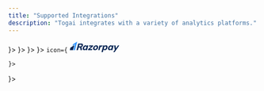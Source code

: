 ```yaml
---
title: "Supported Integrations"
description: "Togai integrates with a variety of analytics platforms."
---
```


<CardGroup cols={2}>
  <Card
    title="Stripe"
    href="/docs/integrations/stripe"
    icon={
      <svg xmlns="http://www.w3.org/2000/svg" width="36" height="36" viewBox="0 0 400 400" xmlSpace="preserve">
        <path style={{fill:"#635bff"}} d="M0 0h400v400H0z"/>
        <path d="M184.4 155.5c0-9.4 7.7-13.1 20.5-13.1 18.4 0 41.6 5.6 60 15.5v-56.8C244.8 93.1 225 90 205 90c-49.1 0-81.7 25.6-81.7 68.4 0 66.7 91.9 56.1 91.9 84.9 0 11.1-9.7 14.7-23.2 14.7-20.1 0-45.7-8.2-66-19.3v57.5c22.5 9.7 45.2 13.8 66 13.8 50.3 0 84.9-24.9 84.9-68.2-.4-72-92.5-59.2-92.5-86.3z"
        />
      </svg>
    }>
  </Card>
  <Card
    title="Chargebee"
    href="/docs/integrations/chargebee"
    icon={
      <svg id="Layer_1" data-name="Layer 1" width="36" height="36" xmlns="http://www.w3.org/2000/svg" viewBox="0 0 232 235">
        <path style={{fill:"#FF3300"}} d="M77.18,117.82,231.85,80.94V.73h-80.2Z"/>
        <path style={{fill:"#FF3300"}} d="M.54,116.41a115.52,115.52,0,0,0,3.38,27.83l73.27-26.42L3.31,91.16A117.15,117.15,0,0,0,.54,116.39Z"/>
        <path style={{fill:"#FF3300"}} d="M27.78,41.84l49.38,76L99.93,1.88a115.43,115.43,0,0,0-72.15,40Z"/>
        <path style={{fill:"#FF3300"}} d="M77.18,117.82l154.67,36.86v80.2h-80.2Z"/>
        <path style={{fill:"#FF3300"}} d="M27.79,193.78l49.38-76L99.91,233.71a115.42,115.42,0,0,1-72.14-40Z"/>
      </svg>
  }>
  </Card>
  <Card
    title="ZohoBook"
    href="/docs/integrations/zohobooks"
    icon={
<svg width="72" height="36" viewBox="0 0 1024 450" fill="none" xmlns="http://www.w3.org/2000/svg">
<path d="M458.102 353C450.402 353 442.602 351.4 435.102 348.1L275.102 276.8C246.502 264.1 233.602 230.4 246.302 201.8L317.602 41.7998C330.302 13.1998 364.002 0.299757 392.602 12.9998L552.602 84.2998C581.202 96.9998 594.103 130.7 581.403 159.3L510.103 319.3C500.603 340.5 479.802 353 458.102 353ZM448.402 318.1C460.502 323.5 474.702 318 480.102 306L551.403 146C556.803 133.9 551.302 119.7 539.302 114.3L379.202 42.9998C367.102 37.5998 352.902 43.0998 347.502 55.0998L276.202 215.1C270.802 227.2 276.302 241.4 288.302 246.8L448.402 318.1Z" fill="#089949"/>
<path d="M960 353.1H784.8C753.5 353.1 728 327.6 728 296.3V121.1C728 89.7998 753.5 64.2998 784.8 64.2998H960C991.3 64.2998 1016.8 89.7998 1016.8 121.1V296.3C1016.8 327.6 991.3 353.1 960 353.1ZM784.8 97.0998C771.6 97.0998 760.8 107.9 760.8 121.1V296.3C760.8 309.5 771.6 320.3 784.8 320.3H960C973.2 320.3 984 309.5 984 296.3V121.1C984 107.9 973.2 97.0998 960 97.0998H784.8Z" fill="#F9B21D"/>
<path d="M303.902 153.2L280.302 206C280.002 206.6 279.702 207.1 279.402 207.6L288.602 264.4C290.702 277.5 281.802 289.8 268.802 291.9L95.8021 319.9C89.5021 320.9 83.1021 319.4 77.9021 315.7C72.7021 312 69.3021 306.4 68.3021 300.1L40.3021 127.1C39.3021 120.8 40.8021 114.4 44.5021 109.2C48.2021 104 53.8021 100.6 60.1021 99.5998L233.102 71.5998C234.402 71.3998 235.702 71.2998 236.902 71.2998C248.402 71.2998 258.702 79.6998 260.602 91.4998L269.902 148.7L294.302 93.9998L293.002 86.2998C288.002 55.3998 258.802 34.2998 227.902 39.2998L54.9021 67.2998C40.0021 69.5998 26.8021 77.6998 18.0021 89.9998C9.10209 102.3 5.60209 117.3 8.00209 132.3L36.0021 305.3C38.4021 320.3 46.5021 333.4 58.8021 342.3C68.5021 349.4 80.0021 353 91.9021 353C94.9021 353 98.0021 352.8 101.102 352.3L274.102 324.3C305.002 319.3 326.102 290.1 321.102 259.2L303.902 153.2Z" fill="#E42527"/>
<path d="M511.404 235.8L536.804 178.9L529.604 126C528.704 119.7 530.404 113.4 534.304 108.3C538.204 103.2 543.804 99.9001 550.204 99.1001L723.804 75.5001C724.904 75.4001 726.004 75.3001 727.104 75.3001C732.304 75.3001 737.304 77.0001 741.604 80.2001C742.404 80.8001 743.104 81.5001 743.804 82.1001C751.504 74.0001 761.604 68.2001 772.904 65.7001C769.704 61.3001 765.904 57.4001 761.404 54.0001C749.304 44.8001 734.404 40.9001 719.404 42.9001L545.604 66.5001C530.604 68.5001 517.204 76.3001 508.104 88.4001C498.904 100.5 495.004 115.4 497.004 130.4L511.404 235.8Z" fill="#226DB4"/>
<path d="M806.806 265.101L784.006 97.1006C771.206 97.5006 760.906 108.101 760.906 121.001V170.301L774.406 269.501C775.306 275.801 773.606 282.101 769.706 287.201C765.806 292.301 760.206 295.601 753.806 296.401L580.206 320.001C573.906 320.901 567.606 319.201 562.506 315.301C557.406 311.401 554.106 305.801 553.306 299.401L545.306 240.501L519.906 297.401L520.806 303.801C522.806 318.801 530.606 332.201 542.706 341.301C552.706 348.901 564.606 352.901 577.006 352.901C579.606 352.901 582.206 352.701 584.806 352.401L758.206 329.001C773.206 327.001 786.606 319.201 795.706 307.101C804.906 295.001 808.806 280.101 806.806 265.101Z" fill="#226DB4"/>
<path d="M316.998 436.2L341.798 399.6H321.398C320.298 399.6 319.398 398.7 319.398 397.6V392.7C319.398 391.6 320.298 390.7 321.398 390.7H354.898C355.998 390.7 356.898 391.6 356.898 392.7V394.6C356.898 395 356.798 395.4 356.598 395.7L332.298 432.3H354.098C355.198 432.3 356.098 433.2 356.098 434.3V439.2C356.098 440.3 355.198 441.2 354.098 441.2H318.698C317.598 441.2 316.698 440.3 316.698 439.2V437.4C316.598 436.9 316.798 436.5 316.998 436.2Z" fill="white"/>
<path d="M421.398 415.6C421.398 400.6 432.398 389.8 447.398 389.8C462.898 389.8 473.398 400.4 473.398 415.7C473.398 431.2 462.698 441.9 447.198 441.9C431.598 441.9 421.398 431.2 421.398 415.6ZM461.498 415.8C461.498 406.7 457.098 398.9 447.198 398.9C437.198 398.9 433.398 407 433.398 416.2C433.398 424.9 438.098 432.9 447.698 432.9C457.598 432.8 461.498 424.3 461.498 415.8Z" fill="white"/>
<path d="M544.501 390.6H551.901C553.001 390.6 553.901 391.5 553.901 392.6V411.2H574.901V392.6C574.901 391.5 575.801 390.6 576.901 390.6H584.301C585.401 390.6 586.301 391.5 586.301 392.6V439.1C586.301 440.2 585.401 441.1 584.301 441.1H577.001C575.901 441.1 575.001 440.2 575.001 439.1V420.3H554.001V439.1C554.001 440.2 553.101 441.1 552.001 441.1H544.601C543.501 441.1 542.601 440.2 542.601 439.1V392.6C542.501 391.5 543.401 390.6 544.501 390.6Z" fill="white"/>
<path d="M655.398 415.6C655.398 400.6 666.398 389.8 681.398 389.8C696.898 389.8 707.398 400.4 707.398 415.7C707.398 431.2 696.698 441.9 681.198 441.9C665.598 441.9 655.398 431.2 655.398 415.6ZM695.398 415.8C695.398 406.7 690.998 398.9 681.098 398.9C671.098 398.9 667.298 407 667.298 416.2C667.298 424.9 671.998 432.9 681.598 432.9C691.498 432.8 695.398 424.3 695.398 415.8Z" fill="white"/>
</svg>
    }>
  </Card>
  <Card
    title="Zuora"
    href="/docs/integrations/zuora"
    icon={
<svg version="1.2" xmlns="http://www.w3.org/2000/svg" viewBox="0 0 1542 1524" width="36" height="36">
	<title>zuora-wordmark-svg</title>
	<path id="Layer" fillRule="evenodd" fill="#00d2b9" d="m1284.2 1523.5h-921.3c-48 0-88.7-29.2-105.5-73.1-16.7-43.8-1.9-93.1 35.3-122.3l205.3-166.2h-384.8c-48.1 0-88.8-29.2-105.5-73.1-16.7-43.8-3.7-91.3 33.3-122.3l397.7-326.9c33.2-27.5 81.3-22 109.2 9.2 27.8 32.9 22.2 80.4-9.4 107.7l-306.8 253.6h456.9l621.5-500.5h-1050.7c-68.5 0-133.2-27.4-183.2-74.8-48.1-47.5-74-111.4-74-179 0-67.6 25.9-131.5 76-180.8 48-47.5 112.9-75 181.2-75h895.2c48.1 0 88.8 29.2 105.5 73.1 16.7 43.8 2 91.3-35.2 122.3l-199.7 162.7h403.3c48.1 0 88.7 29.2 105.5 73 16.5 43.9 1.9 93.2-35.1 122.4l-568 456.6h353.3c68.6 0 133.2 27.5 181.3 74.9 48 47.5 75.9 111.4 75.9 180.7v3.7c0 67.6-25.9 131.5-75.9 180.8-48.1 47.8-112.9 73.3-181.3 73.3zm-801-151.6h801c27.9 0 53.8-10.9 74-29.2 20.3-20.1 29.6-45.6 29.6-73.1v-3.7c0-27.4-11.1-53-29.6-73-20.4-20.1-46.3-29.2-74-29.2h-542.1zm-223.8-1220.4c-27.9 0-53.7 10.9-74 29.2-20.4 20.1-29.6 45.6-29.6 73.1 0 27.5 11.1 53 29.6 73 20.4 20.1 46.3 29.3 74 29.3h523.4l253.4-204.6z"/>
</svg>
    }>
  </Card>
  <Card
    title="Razorpay"
    href="/docs/integrations/razorpay"

    icon={
<svg viewBox="0 0 1896 401" version="1.1" xmlns="http://www.w3.org/2000/svg" xmlnsXlink="http://www.w3.org/1999/xlink" width="100" height="22.2">
    <g id="Page-1" stroke="none" strokeWidth="1" fill="none" fillRule="evenodd">
        <g id="Group">
            <path d="M451.9209,151.4937 C448.9309,162.6497 443.1359,170.8377 434.5349,176.0657 C425.9239,181.2927 413.8469,183.9117 398.2689,183.9117 L348.7769,183.9117 L366.1509,119.0807 L415.6429,119.0807 C431.2089,119.0807 441.8959,121.6947 447.7019,126.9217 C453.4969,132.1547 454.9109,140.3437 451.9209,151.4937 M503.1739,150.0967 C509.4679,126.6377 506.8589,108.6267 495.3509,96.0797 C483.8409,83.5327 463.6739,77.2627 434.8709,77.2627 L324.3909,77.2627 L257.8969,325.4027 L311.5719,325.4027 L338.3809,225.3777 L373.5809,225.3777 C381.4739,225.3777 387.6869,226.6577 392.2309,229.2137 C396.7849,231.7747 399.4509,236.3067 400.2739,242.8037 L409.8479,325.4027 L467.3589,325.4027 L458.0289,248.3847 C456.1279,231.1897 448.2589,221.0827 434.4309,218.0637 C452.0599,212.9577 466.8259,204.4677 478.7179,192.6167 C490.5989,180.7717 498.7579,166.6017 503.1739,150.0967" id="Fill-1" fill="#072654"/>
            <path d="M633.625,236.533 C629.14,253.258 622.231,266.042 612.901,274.868 C603.56,283.7 592.386,288.111 579.382,288.111 C566.122,288.111 557.128,283.758 552.387,275.042 C547.623,266.332 547.461,253.733 551.889,237.228 C556.305,220.735 563.352,207.841 573.053,198.539 C582.742,189.255 594.09,184.602 607.105,184.602 C620.11,184.602 628.919,189.082 633.485,198.024 C638.053,206.966 638.11,219.802 633.625,236.533 L633.625,236.533 Z M657.153,148.706 L650.431,173.8 C647.521,164.736 641.9,157.538 633.578,152.195 C625.245,146.852 614.918,144.174 602.608,144.174 C587.506,144.174 572.983,148.069 559.052,155.852 C545.12,163.64 532.938,174.617 522.519,188.786 C512.099,202.961 504.461,219.107 499.604,237.228 C494.748,255.356 493.774,271.328 496.695,285.149 C499.616,298.977 505.944,309.605 515.691,317.04 C525.428,324.481 537.969,328.19 553.303,328.19 C565.612,328.19 577.342,325.635 588.469,320.523 C599.595,315.418 609.041,308.325 616.818,299.266 L609.807,325.403 L661.731,325.403 L709.079,148.706 L657.153,148.706 Z" id="Fill-3" fill="#072654"/>
            <polygon id="Fill-5" fill="#072654" points="895.79 148.7061 744.882 148.7061 734.334 188.0911 822.155 188.0911 706.042 288.4581 696.132 325.4031 851.92 325.4031 862.478 286.0241 768.388 286.0241 886.263 184.2541"/>
            <path d="M1028.6514,236.1853 C1023.9804,253.6053 1017.0604,266.6273 1007.9044,275.2223 C998.7484,283.8163 987.6674,288.1103 974.6634,288.1103 C947.4714,288.1103 938.5234,270.8113 947.7964,236.1853 C952.4094,218.9903 959.3634,206.0383 968.6594,197.3283 C977.9654,188.6123 989.2324,184.2543 1002.4804,184.2543 C1015.4844,184.2543 1024.2584,188.6123 1028.7794,197.3283 C1033.2984,206.0383 1033.2644,218.9903 1028.6514,236.1853 M1059.0304,155.3243 C1047.0804,147.8943 1031.8154,144.1743 1013.2244,144.1743 C994.4014,144.1743 976.9694,147.8943 960.9174,155.3243 C944.8644,162.7653 931.1984,173.4523 919.9214,187.3893 C908.6314,201.3323 900.4954,217.5943 895.5114,236.1853 C890.5274,254.7763 889.9484,271.0323 893.7734,284.9753 C897.5864,298.9183 905.5144,309.6053 917.5914,317.0403 C929.6574,324.4813 945.0954,328.1903 963.9194,328.1903 C982.5094,328.1903 999.7674,324.4813 1015.7054,317.0403 C1031.6184,309.6053 1045.2374,298.9183 1056.5264,284.9753 C1067.8034,271.0323 1075.9404,254.7763 1080.9244,236.1853 C1085.9084,217.5943 1086.4884,201.3323 1082.6744,187.3893 C1078.8494,173.4523 1070.9674,162.7653 1059.0304,155.3243" id="Fill-7" fill="#072654"/>
            <path d="M1602.1367,236.533 C1597.6517,253.258 1590.7427,266.042 1581.4127,274.868 C1572.0817,283.7 1560.8857,288.111 1547.8817,288.111 C1534.6457,288.111 1525.6397,283.758 1520.8987,275.042 C1516.1347,266.332 1515.9727,253.733 1520.4007,237.228 C1524.8167,220.735 1531.8637,207.841 1541.5647,198.539 C1551.2537,189.255 1562.6017,184.602 1575.6167,184.602 C1588.6217,184.602 1597.4307,189.082 1601.9967,198.024 C1606.5647,206.966 1606.6217,219.802 1602.1367,236.533 L1602.1367,236.533 Z M1625.6647,148.706 L1618.9427,173.8 C1616.0327,164.736 1610.4117,157.538 1602.0897,152.195 C1593.7567,146.852 1583.4297,144.174 1571.1197,144.174 C1556.0177,144.174 1541.4947,148.069 1527.5637,155.852 C1513.6317,163.64 1501.4497,174.617 1491.0307,188.786 C1480.6107,202.961 1472.9717,219.107 1468.1157,237.228 C1463.2597,255.356 1462.2967,271.328 1465.2067,285.149 C1468.1267,298.977 1474.4447,309.605 1484.2027,317.04 C1493.9397,324.481 1506.4807,328.19 1521.8147,328.19 C1534.1227,328.19 1545.8537,325.635 1556.9797,320.523 C1568.1067,315.418 1577.5527,308.325 1585.3297,299.266 L1578.3187,325.403 L1630.2427,325.403 L1677.5907,148.706 L1625.6647,148.706 Z" id="Fill-9" fill="#072654"/>
            <path d="M1244.165,196.1055 L1257.401,148.0105 C1252.904,145.6865 1246.946,144.5225 1239.517,144.5225 C1227.66,144.5225 1216.243,147.4835 1205.244,153.4115 C1195.798,158.4975 1187.754,165.6365 1180.962,174.5815 L1187.847,148.6815 L1172.813,148.7065 L1135.938,148.7065 L1088.227,325.4025 L1140.87,325.4025 L1165.616,233.0505 C1169.221,219.5765 1175.688,209.0635 1185.042,201.5125 C1194.372,193.9615 1206.02,190.1825 1219.964,190.1825 C1228.563,190.1825 1236.619,192.1585 1244.165,196.1055" id="Fill-11" fill="#072654"/>
            <path d="M1390.6973,237.2256 C1386.2693,253.7306 1379.4083,266.3296 1370.1123,275.0396 C1360.7943,283.7556 1349.6433,288.1076 1336.6393,288.1076 C1323.6233,288.1076 1314.7573,283.6976 1310.0393,274.8656 C1305.3103,266.0396 1305.1943,253.2606 1309.6793,236.5296 C1314.1653,219.7996 1321.1423,206.9626 1330.6243,198.0206 C1340.1043,189.0786 1351.3593,184.5986 1364.3753,184.5986 C1377.1473,184.5986 1385.8293,189.2526 1390.4303,198.5426 C1395.0203,207.8376 1395.1133,220.7376 1390.6973,237.2256 M1427.4853,155.8486 C1417.7153,148.0656 1405.2783,144.1776 1390.1873,144.1776 C1376.9393,144.1776 1364.3293,147.1966 1352.3903,153.2356 C1340.4183,159.2856 1330.7173,167.5206 1323.2753,177.9806 L1323.4433,176.8216 L1332.2873,148.6786 L1322.1103,148.6786 L1322.1103,148.7036 L1280.9003,148.7036 L1267.8153,197.5656 C1267.6643,198.1336 1267.5373,198.6636 1267.3853,199.2376 L1213.4093,400.6806 L1266.0423,400.6806 L1293.2213,299.2696 C1295.8863,308.3216 1301.4273,315.4146 1309.8193,320.5206 C1318.2103,325.6316 1328.5603,328.1876 1340.8813,328.1876 C1356.2163,328.1876 1370.7963,324.4786 1384.6463,317.0376 C1398.4863,309.6076 1410.5163,298.9736 1420.7173,285.1466 C1430.9273,271.3306 1438.4623,255.3526 1443.3183,237.2256 C1448.1753,219.1036 1449.1823,202.9586 1446.3663,188.7836 C1443.5503,174.6136 1437.2443,163.6376 1427.4853,155.8486" id="Fill-13" fill="#072654"/>
            <path d="M1895.5381,148.7554 L1895.5721,148.7064 L1863.6921,148.7064 C1862.6731,148.7064 1861.7741,148.7354 1860.8421,148.7554 L1844.2961,148.7554 L1835.8351,160.5434 C1835.1571,161.4314 1834.4791,162.3254 1833.7491,163.3624 L1832.8271,164.7274 L1765.5851,258.3754 L1751.6421,148.7064 L1696.5641,148.7064 L1724.4561,315.3544 L1662.8591,400.6834 L1664.6151,400.6834 L1696.0651,400.6834 L1717.7341,400.6834 L1732.6621,379.5374 C1733.1021,378.9074 1733.4791,378.3914 1733.9491,377.7254 L1751.3691,353.0284 L1751.8681,352.3214 L1829.8131,241.8274 L1895.4851,148.8284 L1895.5721,148.7554 L1895.5381,148.7554 Z" id="Fill-15" fill="#072654"/>
            <polygon id="Fill-17" fill="#3395FF" points="122.6338 105.6902 106.8778 163.6732 197.0338 105.3642 138.0748 325.3482 197.9478 325.4032 285.0458 0.4822"/>
            <path d="M25.5947,232.9246 L0.8077,325.4026 L123.5337,325.4026 C123.5337,325.4026 173.7317,137.3196 173.7457,137.2656 C173.6987,137.2956 25.5947,232.9246 25.5947,232.9246" id="Fill-19" fill="#072654"/>
        </g>
    </g>
</svg>

    }>
  </Card>
  <Card
    title="First Promoter"
    href="/docs/integrations/first-promoter"
    icon={
  <svg viewBox="0 0 600 200" xmlns="http://www.w3.org/2000/svg" xmlnsXlink="http://www.w3.org/1999/xlink" width="100" height="36" version="1.1">

<g className="currentLayer"><title>Layer 1</title><g id="surface1" className="">
<path fill="rgb(26.693726%,26.660156%,28.092957%)" d="M143.86352396011353,39.93749975000003 L143.86352396011353,45.660155749999944 L118.95336796011352,45.660155749999944 L118.95336796011352,63.79296875 L140.23852396011353,63.79296875 L140.23852396011353,69.51171875 L118.95336796011352,69.51171875 L118.95336796011352,91.80859375 L111.89477396011353,91.80859375 L111.89477396011353,39.93749975000003 L143.86352396011353,39.93749975000003 " id="svg_1"/>
<path fill="rgb(26.693726%,26.660156%,28.092957%)" d="M170.39086796011352,91.80859375 L170.39086796011352,55.144531750000056 L174.08617996011353,55.144531750000056 C174.77758696011352,55.144531750000056 175.26196096011353,55.27343774999997 175.53149296011352,55.54687475000003 C175.79711796011352,55.80468774999997 175.97680496011353,56.25781274999997 176.07055496011353,56.92187475000003 L176.50805496011353,62.63671875 C177.76196096011353,60.082031750000056 179.31664896011353,58.082031750000056 181.15649296011352,56.644531750000056 C183.00414896011353,55.207031750000056 185.17211796011352,54.488281750000056 187.66039896011353,54.488281750000056 C188.66821096011353,54.488281750000056 189.58617996011353,54.60937475000003 190.40649296011352,54.83593774999997 C191.22680496011353,55.066405749999944 191.98461796011352,55.38281274999997 192.68774296011352,55.79296875 L191.85961796011352,60.60156274999997 C191.68383696011352,61.21093774999997 191.31274296011352,61.51171875 190.73461796011352,61.51171875 C190.39086796011352,61.51171875 189.88305496011353,61.39843774999997 189.17992996011353,61.16406274999997 C188.47289896011353,60.941405749999944 187.49633696011352,60.82421875 186.24242996011353,60.82421875 C183.99633696011352,60.82421875 182.12524296011352,61.47656274999997 180.62133696011352,62.78124975000003 C179.10961796011352,64.08593774999997 177.84789896011353,65.98046875 176.82836796011352,68.46093774999997 L176.82836796011352,91.80859375 L170.39086796011352,91.80859375 " id="svg_2"/>
<path fill="rgb(26.693726%,26.660156%,28.092957%)" d="M220.55883696011352,61.191405749999944 C220.27367996011353,61.71874975000003 219.82446096011353,61.988281750000056 219.21899296011352,61.988281750000056 C218.85961796011352,61.988281750000056 218.44946096011353,61.847655749999944 217.98461796011352,61.58984375 C217.53539896011353,61.32421875 216.96117996011353,61.02734375 216.30883696011352,60.69921875 C215.64477396011353,60.37499975000003 214.85961796011352,60.07421875 213.92992996011353,59.79687475000003 C213.01196096011353,59.519531750000056 211.93383696011352,59.378905749999944 210.68383696011352,59.378905749999944 C209.59399296011352,59.378905749999944 208.61742996011353,59.519531750000056 207.74242996011353,59.79687475000003 C206.87524296011352,60.07421875 206.13696096011353,60.44531274999997 205.51977396011353,60.941405749999944 C204.90258696011352,61.41796875 204.42992996011353,61.98046875 204.10571096011353,62.62109375 C203.77758696011352,63.253905749999944 203.61742996011353,63.94531274999997 203.61742996011353,64.69921875 C203.61742996011353,65.64453175000006 203.89477396011353,66.42578175000006 204.42992996011353,67.05078175000006 C204.97680496011353,67.67968774999997 205.69164896011353,68.21874975000003 206.59008696011352,68.67968774999997 C207.47680496011353,69.14453175000006 208.49242996011353,69.54296875 209.62133696011352,69.89453175000006 C210.76196096011353,70.24218774999997 211.92602396011353,70.61328175000006 213.12524296011352,71.01562475000003 C214.31274296011352,71.41015574999994 215.48071096011353,71.85546875 216.61352396011353,72.33984375 C217.74633696011352,72.82031274999997 218.75805496011353,73.41796875 219.65649296011352,74.14843774999997 C220.55102396011353,74.86718774999997 221.25805496011353,75.75781274999997 221.80492996011353,76.80859375 C222.35180496011353,77.85546875 222.62133696011352,79.12109375 222.62133696011352,80.58593774999997 C222.62133696011352,82.27734375 222.32446096011353,83.83984375 221.71899296011352,85.27734375 C221.11352396011353,86.71484375 220.22289896011353,87.95703175000006 219.03539896011353,89.00390574999994 C217.85961796011352,90.05859375 216.41039896011353,90.88281274999997 214.69946096011353,91.48437475000003 C212.98071096011353,92.08593774999997 211.00414896011353,92.39062475000003 208.75805496011353,92.39062475000003 C206.19946096011353,92.39062475000003 203.88696096011353,91.97656274999997 201.81274296011352,91.13671875 C199.73461796011352,90.30468774999997 197.97289896011353,89.24218774999997 196.52758696011352,87.93749975000003 L198.04321096011353,85.47265574999994 C198.23461796011352,85.16796875 198.47289896011353,84.92187475000003 198.73071096011353,84.74999975000003 C198.99633696011352,84.58593774999997 199.34789896011353,84.49999975000003 199.77758696011352,84.49999975000003 C200.22289896011353,84.49999975000003 200.67602396011353,84.67187475000003 201.16039896011353,84.99999975000003 C201.64477396011353,85.34765574999994 202.22680496011353,85.72265574999994 202.91821096011353,86.12890574999994 C203.59789896011353,86.53515574999994 204.42992996011353,86.91796875 205.41430496011353,87.24999975000003 C206.39086796011352,87.58203175000006 207.61352396011353,87.75390574999994 209.08617996011353,87.75390574999994 C210.33617996011353,87.75390574999994 211.43774296011352,87.59374975000003 212.37914896011353,87.27343774999997 C213.31664896011353,86.93749975000003 214.10180496011353,86.49999975000003 214.73071096011353,85.94531274999997 C215.35571096011353,85.38671875 215.82836796011352,84.74999975000003 216.12914896011353,84.02734375 C216.42602396011353,83.30468774999997 216.57836796011352,82.53124975000003 216.57836796011352,81.71093774999997 C216.57836796011352,80.69921875 216.30883696011352,79.85937475000003 215.75805496011353,79.19531274999997 C215.21117996011353,78.53124975000003 214.50414896011353,77.96874975000003 213.60961796011352,77.49609375 C212.71508696011352,77.01953175000006 211.69164896011353,76.61718774999997 210.55102396011353,76.26171875 C209.40649296011352,75.91406274999997 208.23461796011352,75.54687475000003 207.04321096011353,75.16015574999994 C205.84399296011352,74.76953175000006 204.67602396011353,74.33593774999997 203.52758696011352,73.83593774999997 C202.37914896011353,73.34765574999994 201.35961796011352,72.72265574999994 200.46899296011352,71.96874975000003 C199.57836796011352,71.22265574999994 198.85961796011352,70.30468774999997 198.32055496011353,69.20312475000003 C197.77367996011353,68.10546875 197.50414896011353,66.77734375 197.50414896011353,65.20312475000003 C197.50414896011353,63.80859375 197.79321096011353,62.457031750000056 198.37133696011352,61.16406274999997 C198.95336796011352,59.88281274999997 199.79321096011353,58.74218774999997 200.89867996011353,57.769531750000056 C202.00805496011353,56.78906274999997 203.37524296011352,56.01171875 204.99633696011352,55.42968774999997 C206.61352396011353,54.85156274999997 208.46117996011353,54.566405749999944 210.53539896011353,54.566405749999944 C212.94555496011353,54.566405749999944 215.10961796011352,54.93749975000003 217.03149296011352,55.69921875 C218.94946096011353,56.46874975000003 220.60961796011352,57.50781274999997 222.00805496011353,58.832031750000056 L220.55883696011352,61.191405749999944 " id="svg_3"/>
<path fill="rgb(26.693726%,26.660156%,28.092957%)" d="M242.09399296011352,92.39062475000003 C239.19946096011353,92.39062475000003 236.97680496011353,91.57812475000003 235.41430496011353,89.96484375 C233.86352396011353,88.34374975000003 233.08227396011353,86.02343774999997 233.08227396011353,82.97656274999997 L233.08227396011353,60.53906274999997 L228.66821096011353,60.53906274999997 C228.27758696011352,60.53906274999997 227.94946096011353,60.42187475000003 227.68774296011352,60.191405749999944 C227.41821096011353,59.96093774999997 227.28930496011353,59.60546875 227.28930496011353,59.128905749999944 L227.28930496011353,56.55468774999997 L233.30102396011353,55.79296875 L234.78539896011353,44.46484375 C234.83227396011353,44.10156274999997 234.98852396011353,43.80859375 235.25414896011353,43.582031750000056 C235.51977396011353,43.347655749999944 235.85961796011352,43.23046875 236.26586796011352,43.23046875 L239.52758696011352,43.23046875 L239.52758696011352,55.86718774999997 L250.02367996011353,55.86718774999997 L250.02367996011353,60.53906274999997 L239.52758696011352,60.53906274999997 L239.52758696011352,82.54296875 C239.52758696011352,84.08593774999997 239.89867996011353,85.23046875 240.64086796011352,85.98046875 C241.39867996011353,86.73437475000003 242.36742996011353,87.10546875 243.54321096011353,87.10546875 C244.21899296011352,87.10546875 244.80102396011353,87.01171875 245.29711796011352,86.83593774999997 C245.79321096011353,86.65624975000003 246.21899296011352,86.45312475000003 246.57836796011352,86.23046875 C246.94555496011353,86.02343774999997 247.24633696011352,85.82421875 247.50414896011353,85.63671875 C247.76196096011353,85.46093774999997 247.98071096011353,85.36718774999997 248.17602396011353,85.36718774999997 C248.51586796011352,85.36718774999997 248.81274296011352,85.57421875 249.08617996011353,85.98046875 L250.96117996011353,89.05468774999997 C249.85571096011353,90.09374975000003 248.51586796011352,90.90624975000003 246.94555496011353,91.50390574999994 C245.37914896011353,92.09374975000003 243.75805496011353,92.39062475000003 242.09399296011352,92.39062475000003 " id="svg_4"/>
<path fill="rgb(33.518982%,67.050171%,89.065552%)" d="M266.7111799601135,66.83984375 L275.0275869601135,66.83984375 C277.0393049601135,66.83984375 278.8088369601135,66.57031274999997 280.3361799601135,66.03906274999997 C281.8635239601135,65.50390574999994 283.1525869601135,64.76171875 284.1916489601135,63.816405749999944 C285.2307109601135,62.85937475000003 286.0119609601135,61.71874975000003 286.5432109601135,60.39062475000003 C287.07836796011355,59.06249975000003 287.3361799601135,57.60546875 287.3361799601135,56.01171875 C287.3361799601135,52.707031750000056 286.3166489601135,50.12499975000003 284.28149296011355,48.269531750000056 C282.2424299601135,46.40624975000003 279.1603989601135,45.48046875 275.0275869601135,45.48046875 L266.7111799601135,45.48046875 zM266.7111799601135,72.41015574999994 L266.7111799601135,91.80859375 L259.7268049601135,91.80859375 L259.7268049601135,39.93749975000003 L275.0275869601135,39.93749975000003 C278.3205549601135,39.93749975000003 281.1682109601135,40.316405749999944 283.5900869601135,41.082031750000056 C286.0119609601135,41.83984375 288.03149296011355,42.91796875 289.6213369601135,44.32031274999997 C291.2111799601135,45.722655749999944 292.3986799601135,47.410155749999944 293.1838369601135,49.38671875 C293.96899296011355,51.35937475000003 294.3674299601135,53.57812475000003 294.3674299601135,56.01171875 C294.3674299601135,58.42187475000003 293.9416489601135,60.63671875 293.0978989601135,62.63671875 C292.25024296011355,64.63671875 291.01586796011355,66.36328175000006 289.3830549601135,67.80859375 C287.7580549601135,69.25781274999997 285.7385239601135,70.38671875 283.3166489601135,71.19531274999997 C280.9103989601135,72.00390574999994 278.1447739601135,72.41015574999994 275.0275869601135,72.41015574999994 L266.7111799601135,72.41015574999994 " id="svg_5"/>
<path fill="rgb(33.518982%,67.050171%,89.065552%)" d="M302.2111799601135,91.80859375 L302.2111799601135,55.144531750000056 L305.90649296011355,55.144531750000056 C306.6057109601135,55.144531750000056 307.0900869601135,55.27343774999997 307.35961796011355,55.54687475000003 C307.6174299601135,55.80468774999997 307.79711796011355,56.25781274999997 307.90649296011355,56.92187475000003 L308.3322739601135,62.63671875 C309.5861799601135,60.082031750000056 311.1330549601135,58.082031750000056 312.9885239601135,56.644531750000056 C314.82836796011355,55.207031750000056 317.00024296011355,54.488281750000056 319.48461796011355,54.488281750000056 C320.4963369601135,54.488281750000056 321.4143049601135,54.60937475000003 322.2307109601135,54.83593774999997 C323.0549299601135,55.066405749999944 323.81274296011355,55.38281274999997 324.5119609601135,55.79296875 L323.68774296011355,60.60156274999997 C323.5119609601135,61.21093774999997 323.14086796011355,61.51171875 322.5588369601135,61.51171875 C322.2228989601135,61.51171875 321.6994609601135,61.39843774999997 320.9924299601135,61.16406274999997 C320.2932109601135,60.941405749999944 319.3244609601135,60.82421875 318.0705549601135,60.82421875 C315.82836796011355,60.82421875 313.95336796011355,61.47656274999997 312.43774296011355,62.78124975000003 C310.93774296011355,64.08593774999997 309.6799299601135,65.98046875 308.65649296011355,68.46093774999997 L308.65649296011355,91.80859375 L302.2111799601135,91.80859375 " id="svg_6"/>
<path fill="rgb(33.518982%,67.050171%,89.065552%)" d="M346.2307109601135,87.28515574999994 C349.84399296011355,87.28515574999994 352.5510239601135,86.07031274999997 354.3361799601135,83.65234375 C356.12524296011355,81.22656274999997 357.0197739601135,77.83593774999997 357.0197739601135,73.49218774999997 C357.0197739601135,69.12499975000003 356.12524296011355,65.72265574999994 354.3361799601135,63.28906274999997 C352.5510239601135,60.85156274999997 349.84399296011355,59.63281274999997 346.2307109601135,59.63281274999997 C344.39086796011355,59.63281274999997 342.8010239601135,59.94531274999997 341.4494609601135,60.57031274999997 C340.0978989601135,61.19921875 338.96899296011355,62.10156274999997 338.0705549601135,63.28906274999997 C337.1682109601135,64.46484375 336.48461796011355,65.92578175000006 336.0393049601135,67.64453175000006 C335.59399296011355,69.37499975000003 335.3674299601135,71.32031274999997 335.3674299601135,73.49218774999997 C335.3674299601135,75.66796875 335.59399296011355,77.60937475000003 336.0393049601135,79.32031274999997 C336.48461796011355,81.03124975000003 337.1682109601135,82.48046875 338.0705549601135,83.65234375 C338.96899296011355,84.82031274999997 340.0978989601135,85.72265574999994 341.4494609601135,86.34374975000003 C342.8010239601135,86.97265574999994 344.39086796011355,87.28515574999994 346.2307109601135,87.28515574999994 zM346.2307109601135,54.566405749999944 C348.90649296011355,54.566405749999944 351.32836796011355,55.00781274999997 353.48461796011355,55.90234375 C355.6486799601135,56.79296875 357.4807109601135,58.066405749999944 358.98461796011355,59.70312475000003 C360.4963369601135,61.35156274999997 361.6525869601135,63.32812475000003 362.4611799601135,65.65234375 C363.2736799601135,67.98437475000003 363.6760239601135,70.58984375 363.6760239601135,73.45312475000003 C363.6760239601135,76.35937475000003 363.2736799601135,78.96093774999997 362.4611799601135,81.27734375 C361.6525869601135,83.58984375 360.4963369601135,85.57421875 358.98461796011355,87.21874975000003 C357.4807109601135,88.85546875 355.6486799601135,90.11718774999997 353.48461796011355,90.98828175000006 C351.32836796011355,91.87499975000003 348.90649296011355,92.31640574999994 346.2307109601135,92.31640574999994 C343.54711796011355,92.31640574999994 341.12524296011355,91.87499975000003 338.96899296011355,90.98828175000006 C336.8088369601135,90.11718774999997 334.9768049601135,88.85546875 333.45336796011355,87.21874975000003 C331.93774296011355,85.57421875 330.7619609601135,83.58984375 329.9416489601135,81.27734375 C329.1135239601135,78.96093774999997 328.70336796011355,76.35937475000003 328.70336796011355,73.45312475000003 C328.70336796011355,70.58984375 329.1135239601135,67.98437475000003 329.9416489601135,65.65234375 C330.7619609601135,63.32812475000003 331.93774296011355,61.35156274999997 333.45336796011355,59.70312475000003 C334.9768049601135,58.066405749999944 336.8088369601135,56.79296875 338.96899296011355,55.90234375 C341.12524296011355,55.00781274999997 343.54711796011355,54.566405749999944 346.2307109601135,54.566405749999944 " id="svg_7"/>
<path fill="rgb(33.518982%,67.050171%,89.065552%)" d="M371.64086796011355,91.80859375 L371.64086796011355,55.144531750000056 L375.4728989601135,55.144531750000056 C376.3986799601135,55.144531750000056 376.9728989601135,55.58984375 377.2150869601135,56.48046875 L377.6760239601135,60.24999975000003 C379.0393049601135,58.58593774999997 380.54711796011355,57.21874975000003 382.2307109601135,56.15624975000003 C383.9025869601135,55.09374975000003 385.8557109601135,54.566405749999944 388.0744609601135,54.566405749999944 C390.5666489601135,54.566405749999944 392.5705549601135,55.24999975000003 394.09399296011355,56.628905749999944 C395.6369609601135,58.003905749999944 396.73461796011355,59.85937475000003 397.4182109601135,62.20312475000003 C397.9143049601135,60.878905749999944 398.5822739601135,59.73046875 399.4182109601135,58.75781274999997 C400.25024296011355,57.79296875 401.1916489601135,56.99999975000003 402.2228989601135,56.37499975000003 C403.2619609601135,55.74218774999997 404.3635239601135,55.28906274999997 405.5393049601135,54.99999975000003 C406.7111799601135,54.707031750000056 407.8986799601135,54.566405749999944 409.1018049601135,54.566405749999944 C411.0353989601135,54.566405749999944 412.7541489601135,54.87499975000003 414.2619609601135,55.48437475000003 C415.7619609601135,56.097655749999944 417.0510239601135,56.99999975000003 418.1018049601135,58.17968774999997 C419.1486799601135,59.36718774999997 419.9494609601135,60.816405749999944 420.5080549601135,62.54296875 C421.0588369601135,64.26953175000006 421.3322739601135,66.24609375 421.3322739601135,68.46093774999997 L421.3322739601135,91.80859375 L414.8986799601135,91.80859375 L414.8986799601135,68.46093774999997 C414.8986799601135,65.59374975000003 414.2697739601135,63.410155749999944 413.0197739601135,61.92968774999997 C411.7619609601135,60.44531274999997 409.9416489601135,59.70312475000003 407.5432109601135,59.70312475000003 C406.48461796011355,59.70312475000003 405.48461796011355,59.88671875 404.5236799601135,60.26562475000003 C403.5744609601135,60.64062475000003 402.73461796011355,61.191405749999944 402.0119609601135,61.91406274999997 C401.28149296011355,62.63671875 400.7072739601135,63.54687475000003 400.2893049601135,64.64843774999997 C399.8713369601135,65.74609375 399.6525869601135,67.01171875 399.6525869601135,68.46093774999997 L399.6525869601135,91.80859375 L393.2072739601135,91.80859375 L393.2072739601135,68.46093774999997 C393.2072739601135,65.51562475000003 392.62524296011355,63.32031274999997 391.4416489601135,61.87499975000003 C390.2580549601135,60.42968774999997 388.5236799601135,59.70312475000003 386.2619609601135,59.70312475000003 C384.67211796011355,59.70312475000003 383.1994609601135,60.13671875 381.82836796011355,60.988281750000056 C380.46899296011355,61.84374975000003 379.21899296011355,63.01171875 378.0861799601135,64.48437475000003 L378.0861799601135,91.80859375 L371.64086796011355,91.80859375 " id="svg_8"/>
<path fill="rgb(33.518982%,67.050171%,89.065552%)" d="M445.9103989601135,87.28515574999994 C449.5353989601135,87.28515574999994 452.23461796011355,86.07031274999997 454.0275869601135,83.65234375 C455.8049299601135,81.22656274999997 456.6955549601135,77.83593774999997 456.6955549601135,73.49218774999997 C456.6955549601135,69.12499975000003 455.8049299601135,65.72265574999994 454.0275869601135,63.28906274999997 C452.23461796011355,60.85156274999997 449.5353989601135,59.63281274999997 445.9103989601135,59.63281274999997 C444.07836796011355,59.63281274999997 442.48461796011355,59.94531274999997 441.1330549601135,60.57031274999997 C439.78149296011355,61.19921875 438.65649296011355,62.10156274999997 437.75024296011355,63.28906274999997 C436.8518049601135,64.46484375 436.1760239601135,65.92578175000006 435.7268049601135,67.64453175000006 C435.2775869601135,69.37499975000003 435.0510239601135,71.32031274999997 435.0510239601135,73.49218774999997 C435.0510239601135,75.66796875 435.2775869601135,77.60937475000003 435.7268049601135,79.32031274999997 C436.1760239601135,81.03124975000003 436.8518049601135,82.48046875 437.75024296011355,83.65234375 C438.65649296011355,84.82031274999997 439.78149296011355,85.72265574999994 441.1330549601135,86.34374975000003 C442.48461796011355,86.97265574999994 444.07836796011355,87.28515574999994 445.9103989601135,87.28515574999994 zM445.9103989601135,54.566405749999944 C448.5978989601135,54.566405749999944 451.01586796011355,55.00781274999997 453.1682109601135,55.90234375 C455.3322739601135,56.79296875 457.1603989601135,58.066405749999944 458.6760239601135,59.70312475000003 C460.1760239601135,61.35156274999997 461.34399296011355,63.32812475000003 462.15649296011355,65.65234375 C462.9611799601135,67.98437475000003 463.35961796011355,70.58984375 463.35961796011355,73.45312475000003 C463.35961796011355,76.35937475000003 462.9611799601135,78.96093774999997 462.15649296011355,81.27734375 C461.34399296011355,83.58984375 460.1760239601135,85.57421875 458.6760239601135,87.21874975000003 C457.1603989601135,88.85546875 455.3322739601135,90.11718774999997 453.1682109601135,90.98828175000006 C451.01586796011355,91.87499975000003 448.5978989601135,92.31640574999994 445.9103989601135,92.31640574999994 C443.23461796011355,92.31640574999994 440.81274296011355,91.87499975000003 438.65649296011355,90.98828175000006 C436.4963369601135,90.11718774999997 434.6603989601135,88.85546875 433.14086796011355,87.21874975000003 C431.6174299601135,85.57421875 430.4416489601135,83.58984375 429.6213369601135,81.27734375 C428.8049299601135,78.96093774999997 428.39086796011355,76.35937475000003 428.39086796011355,73.45312475000003 C428.39086796011355,70.58984375 428.8049299601135,67.98437475000003 429.6213369601135,65.65234375 C430.4416489601135,63.32812475000003 431.6174299601135,61.35156274999997 433.14086796011355,59.70312475000003 C434.6603989601135,58.066405749999944 436.4963369601135,56.79296875 438.65649296011355,55.90234375 C440.81274296011355,55.00781274999997 443.23461796011355,54.566405749999944 445.9103989601135,54.566405749999944 " id="svg_9"/>
<path fill="rgb(33.518982%,67.050171%,89.065552%)" d="M482.4416489601135,92.39062475000003 C479.5353989601135,92.39062475000003 477.3166489601135,91.57812475000003 475.7619609601135,89.96484375 C474.20336796011355,88.34374975000003 473.42211796011355,86.02343774999997 473.42211796011355,82.97656274999997 L473.42211796011355,60.53906274999997 L469.0080549601135,60.53906274999997 C468.62524296011355,60.53906274999997 468.29711796011355,60.42187475000003 468.03149296011355,60.191405749999944 C467.76586796011355,59.96093774999997 467.6330549601135,59.60546875 467.6330549601135,59.128905749999944 L467.6330549601135,56.55468774999997 L473.6369609601135,55.79296875 L475.12524296011355,44.46484375 C475.1682109601135,44.10156274999997 475.32836796011355,43.80859375 475.59399296011355,43.582031750000056 C475.8635239601135,43.347655749999944 476.20336796011355,43.23046875 476.6135239601135,43.23046875 L479.87524296011355,43.23046875 L479.87524296011355,55.86718774999997 L490.3635239601135,55.86718774999997 L490.3635239601135,60.53906274999997 L479.87524296011355,60.53906274999997 L479.87524296011355,82.54296875 C479.87524296011355,84.08593774999997 480.2424299601135,85.23046875 480.9924299601135,85.98046875 C481.73461796011355,86.73437475000003 482.6994609601135,87.10546875 483.8869609601135,87.10546875 C484.5549299601135,87.10546875 485.1486799601135,87.01171875 485.64086796011355,86.83593774999997 C486.1291489601135,86.65624975000003 486.5705549601135,86.45312475000003 486.9299299601135,86.23046875 C487.2853989601135,86.02343774999997 487.5978989601135,85.82421875 487.8518049601135,85.63671875 C488.1057109601135,85.46093774999997 488.32836796011355,85.36718774999997 488.5236799601135,85.36718774999997 C488.8518049601135,85.36718774999997 489.1603989601135,85.57421875 489.4260239601135,85.98046875 L491.3010239601135,89.05468774999997 C490.1955549601135,90.09374975000003 488.8518049601135,90.90624975000003 487.2853989601135,91.50390574999994 C485.71899296011355,92.09374975000003 484.1018049601135,92.39062475000003 482.4416489601135,92.39062475000003 " id="svg_10"/>
<path fill="rgb(33.518982%,67.050171%,89.065552%)" d="M512.9807109601135,59.300781750000056 C509.8713369601136,59.300781750000056 507.4221179601135,60.20312475000003 505.64086796011355,61.99609375 C503.8518049601135,63.800781750000056 502.7424299601135,66.30078175000006 502.3088369601135,69.48046875 L522.2541489601135,69.48046875 C522.2541489601135,67.98046875 522.0471179601135,66.61718774999997 521.6330549601136,65.36718774999997 C521.2268049601136,64.13281274999997 520.6213369601136,63.05468774999997 519.8283679601135,62.15234375 C519.0353989601135,61.24218774999997 518.0627429601135,60.54296875 516.9143049601136,60.04687475000003 C515.7619609601135,59.55468774999997 514.4494609601135,59.300781750000056 512.9807109601135,59.300781750000056 zM512.8361799601136,54.566405749999944 C515.0432109601135,54.566405749999944 517.0666489601135,54.92968774999997 518.9221179601135,55.66796875 C520.7814929601135,56.40234375 522.3830549601136,57.46484375 523.7385239601135,58.85156274999997 C525.0861799601136,60.24218774999997 526.1408679601135,61.95312475000003 526.9025869601136,63.988281750000056 C527.6603989601135,66.03515574999994 528.0432109601135,68.35546875 528.0432109601135,70.96093774999997 C528.0432109601135,71.96874975000003 527.9377429601135,72.65234375 527.7189929601135,72.98437475000003 C527.5002429601135,73.32421875 527.0939929601135,73.49218774999997 526.4885239601135,73.49218774999997 L502.0900869601135,73.49218774999997 C502.1369609601135,75.81249975000003 502.4572739601135,77.82812475000003 503.0353989601135,79.54296875 C503.6057109601135,81.26171875 504.4025869601135,82.67968774999997 505.4182109601135,83.82421875 C506.43774296011355,84.97656274999997 507.63305496011355,85.83203175000006 509.0353989601135,86.39453175000006 C510.4377429601135,86.96093774999997 512.0041489601135,87.24999975000003 513.7424299601136,87.24999975000003 C515.3674299601136,87.24999975000003 516.7580549601136,87.06249975000003 517.9260239601135,86.68749975000003 C519.0978989601135,86.31249975000003 520.1096179601135,85.91015574999994 520.9455549601136,85.47265574999994 C521.7932109601135,85.04296875 522.5002429601135,84.63671875 523.0627429601135,84.26562475000003 C523.6330549601136,83.89062475000003 524.1252429601135,83.70312475000003 524.5353989601135,83.70312475000003 C525.0627429601135,83.70312475000003 525.4650869601136,83.90624975000003 525.7580549601136,84.31640574999994 L527.5744609601135,86.67578175000006 C526.7775869601136,87.63671875 525.8205549601136,88.47265574999994 524.7150869601136,89.18359375 C523.6057109601135,89.89843774999997 522.4143049601136,90.48046875 521.1408679601135,90.94140574999994 C519.8791489601135,91.39843774999997 518.5666489601135,91.74218774999997 517.2189929601135,91.97656274999997 C515.8635239601135,92.19921875 514.5275869601136,92.31640574999994 513.2033679601135,92.31640574999994 C510.66821096011347,92.31640574999994 508.3322739601135,91.88671875 506.1994609601135,91.03124975000003 C504.06274296011355,90.17578175000006 502.2111799601135,88.91796875 500.6603989601135,87.27343774999997 C499.10961796011355,85.61718774999997 497.8869609601135,83.57031274999997 497.0236799601135,81.12890574999994 C496.1525869601135,78.69531274999997 495.7150869601135,75.89843774999997 495.7150869601135,72.73437475000003 C495.7150869601135,70.17968774999997 496.10961796011355,67.78906274999997 496.8986799601135,65.56640574999994 C497.68774296011355,63.347655749999944 498.81274296011355,61.425781750000056 500.2775869601135,59.79687475000003 C501.75024296011355,58.16406274999997 503.5549299601135,56.88671875 505.67211796011355,55.95312475000003 C507.7971179601135,55.02734375 510.1838369601136,54.566405749999944 512.8361799601136,54.566405749999944 " id="svg_11"/>
<path fill="rgb(33.518982%,67.050171%,89.065552%)" d="M536.2619609601135,91.80859375 L536.2619609601135,55.144531750000056 L539.9494609601135,55.144531750000056 C540.6486799601136,55.144531750000056 541.1291489601135,55.27343774999997 541.3986799601136,55.54687475000003 C541.6603989601135,55.80468774999997 541.8478989601135,56.25781274999997 541.9416489601135,56.92187475000003 L542.3752429601135,62.63671875 C543.6330549601136,60.082031750000056 545.1799299601136,58.082031750000056 547.0197739601135,56.644531750000056 C548.8752429601135,55.207031750000056 551.0353989601135,54.488281750000056 553.5275869601136,54.488281750000056 C554.5353989601135,54.488281750000056 555.4494609601135,54.60937475000003 556.2736799601136,54.83593774999997 C557.0939929601135,55.066405749999944 557.8557109601135,55.38281274999997 558.5549299601136,55.79296875 L557.7189929601135,60.60156274999997 C557.5471179601135,61.21093774999997 557.1877429601135,61.51171875 556.5939929601135,61.51171875 C556.2619609601135,61.51171875 555.7424299601136,61.39843774999997 555.0432109601135,61.16406274999997 C554.3361799601136,60.941405749999944 553.3674299601136,60.82421875 552.1057109601135,60.82421875 C549.8713369601136,60.82421875 547.9885239601135,61.47656274999997 546.4846179601135,62.78124975000003 C544.9728989601135,64.08593774999997 543.7111799601136,65.98046875 542.6994609601135,68.46093774999997 L542.6994609601135,91.80859375 L536.2619609601135,91.80859375 " id="svg_12"/>
<path fill="rgb(33.518982%,67.050171%,89.065552%)" d="M145.76977396011353,86.83984375 L151.97680496011353,86.83984375 L151.97680496011353,66.39453175000006 C151.97680496011353,65.32031274999997 152.00805496011353,64.23437475000003 152.08227396011353,63.14062475000003 L147.78149296011352,66.46093774999997 C147.53539896011353,66.65624975000003 147.29711796011352,66.79687475000003 147.05102396011353,66.87890574999994 C146.81274296011352,66.96874975000003 146.58227396011353,67.01171875 146.35961796011352,67.01171875 C145.99242996011353,67.01171875 145.66039896011353,66.93359375 145.37133696011352,66.77343774999997 C145.08617996011353,66.61718774999997 144.85961796011352,66.42578175000006 144.71508696011352,66.20312475000003 L142.66821096011353,63.39062475000003 L153.17992996011353,54.597655749999944 L158.47289896011353,54.597655749999944 L158.47289896011353,86.83984375 L165.36742996011353,86.83984375 L165.36742996011353,91.80859375 L145.76977396011353,91.80859375 L145.76977396011353,86.83984375 " id="svg_13"/>
<path fill="rgb(26.693726%,26.660156%,28.092957%)" d="M159.85180496011353,43.23046875 C159.85180496011353,45.785155749999944 157.77758696011352,47.863281750000056 155.22289896011353,47.863281750000056 C152.67211796011352,47.863281750000056 150.60180496011353,45.785155749999944 150.60180496011353,43.23046875 C150.60180496011353,40.675781750000056 152.67211796011352,38.60937475000003 155.22289896011353,38.60937475000003 C157.77758696011352,38.60937475000003 159.85180496011353,40.675781750000056 159.85180496011353,43.23046875 " id="svg_14"/>
<path fill="rgb(26.693726%,26.660156%,28.092957%)" d="M87.48461796011352,44.55468774999997 C86.43774296011352,41.90234375 84.82055496011353,39.60156274999997 82.68774296011352,37.71484375 C80.56664896011353,35.85937475000003 77.87524296011352,34.41406274999997 74.67211796011352,33.40624975000003 C71.52367996011353,32.41406274999997 67.78539896011353,31.91406274999997 63.554929960113526,31.91406274999997 L56.129148960113525,31.91406274999997 L56.129148960113525,41.29296875 L63.554929960113526,41.29296875 C68.41430496011353,41.29296875 72.04321096011353,42.37109375 74.36742996011353,44.48046875 C76.68383696011352,46.597655749999944 77.80883696011352,49.48437475000003 77.80883696011352,53.32031274999997 C77.80883696011352,55.15234375 77.50414896011353,56.85546875 76.89867996011353,58.37109375 C76.30102396011353,59.863281750000056 75.41039896011353,61.15624975000003 74.25024296011352,62.23046875 C73.07836796011352,63.300781750000056 71.58227396011353,64.16015574999994 69.82836796011352,64.77343774999997 C68.03149296011352,65.39843774999997 65.92602396011353,65.70703175000006 63.554929960113526,65.70703175000006 L56.129148960113525,65.70703175000006 L56.129148960113525,75.12499975000003 L63.554929960113526,75.12499975000003 C67.58617996011353,75.12499975000003 71.21899296011352,74.58984375 74.35180496011353,73.53906274999997 C77.52367996011353,72.48046875 80.22289896011353,70.96874975000003 82.39477396011353,69.04687475000003 C84.55102396011353,67.12109375 86.23071096011353,64.78906274999997 87.36742996011353,62.10937475000003 C88.48461796011352,59.44921875 89.05492996011353,56.49609375 89.05492996011353,53.32031274999997 C89.05492996011353,50.11718774999997 88.52367996011353,47.175781750000056 87.48461796011352,44.55468774999997 " id="svg_15"/>
<path fill="rgb(33.518982%,67.050171%,89.065552%)" d="M50.265867960113525,91.57421875 L50.265867960113525,31.91406274999997 L41.527586960113524,31.91406274999997 L26.359617960113525,44.62109375 L29.722898960113525,49.24218774999997 C30.023679960113526,49.707031750000056 30.465086960113524,50.10546875 31.054929960113526,50.425781750000056 C31.980710960113527,50.925781750000056 33.133054960113526,51.05468774999997 34.312742960113525,50.65624975000003 C34.76196096011353,50.49218774999997 35.215086960113524,50.23437475000003 35.629148960113525,49.89843774999997 L39.140867960113525,47.191405749999944 C39.13696096011353,47.722655749999944 39.129148960113525,48.26171875 39.129148960113525,48.800781750000056 L39.129148960113525,91.57421875 L30.593992960113525,91.57421875 L30.593992960113525,100.01953175000006 L58.500242960113525,100.01953175000006 L58.500242960113525,91.57421875 L50.265867960113525,91.57421875 " id="svg_16"/>
<path fill="rgb(26.693726%,26.660156%,28.092957%)" d="M39.79321096011353,56.18749975000003 L39.79321096011353,56.20312475000003 L39.937742960113525,56.175781750000056 L39.937742960113525,56.16406274999997 C39.890867960113525,56.16796875 39.836179960113526,56.17968774999997 39.79321096011353,56.18749975000003 " id="svg_17"/>
<path fill="rgb(26.693726%,26.660156%,28.092957%)" d="M13.941648960113525,73.42968774999997 C15.101804960113526,73.73046875 16.332273960113525,74.01953175000006 17.683836960113524,74.26953175000006 C21.879148960113525,75.04296875 24.250242960113525,75.11328175000006 31.761960960113527,75.11328175000006 L31.761960960113527,65.46093774999997 C31.761960960113527,65.46093774999997 -3.8942890398864747,68.39843774999997 5.625242960113525,49.35937475000003 C5.625242960113525,49.35937475000003 -0.04272603988647461,53.12499975000003 0.00024296011352564761,59.13671875 C0.5041489601135254,67.41406274999997 8.519773960113525,71.90234375 13.941648960113525,73.42968774999997 " id="svg_18"/>
<path fill="rgb(33.518982%,67.050171%,89.065552%)" d="M44.125242960113525,16.238281750000056 C17.453367960113525,32.21874975000003 4.886960960113525,50.14062475000003 10.289304960113526,56.23046875 C12.363523960113525,58.566405749999944 17.301023960113525,59.32421875 24.062742960113525,58.51562475000003 C12.480710960113527,56.49999975000003 19.383054960113526,45.488281750000056 19.383054960113526,45.488281750000056 L19.398679960113526,45.51171875 C24.226804960113526,36.19921875 38.535398960113525,23.08984375 60.91821096011353,10.96484375 C69.17992996011353,6.484374750000029 77.25414896011353,2.859374750000029 84.85571096011353,-2.4999997094710125e-7 C74.15258696011352,1.7070317500000556 59.496336960113524,7.031249750000029 44.125242960113525,16.238281750000056 " id="svg_19"/>
</g></g></svg>
    }>
  </Card>

</CardGroup>